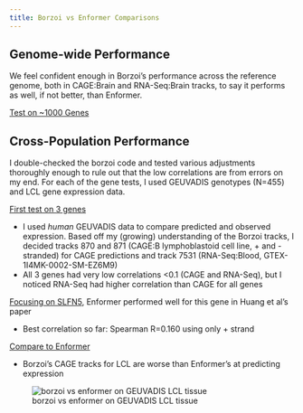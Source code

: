 ```yaml
---
title: Borzoi vs Enformer Comparisons
---
```


## Genome-wide Performance

We feel confident enough in Borzoi's performance across the reference genome, both in CAGE:Brain and RNA-Seq:Brain tracks, to say it performs as well, if not better, than Enformer.

[Test on ~1000 Genes](https://sabrina-dl.hakyimlab.org/posts/2023-09-25-borzoi-cage-test/)


## Cross-Population Performance

I double-checked the borzoi code and tested various adjustments thoroughly enough to rule out that the low correlations are from errors on my end. For each of the gene tests, I used GEUVADIS genotypes (N=455) and LCL gene expression data.


[First test on 3 genes](https://sabrina-dl.hakyimlab.org/posts/2023-10-04-personalized-test-on-a-few-genes/)

* I used *human* GEUVADIS data to compare predicted and observed expression. Based off my (growing) understanding of the Borzoi tracks, I decided tracks 870 and 871 (CAGE:B lymphoblastoid cell line, + and - stranded) for CAGE predictions and track 7531 (RNA-Seq:Blood, GTEX-1I4MK-0002-SM-EZ6M9) 
* All 3 genes had very low correlations <0.1 (CAGE and RNA-Seq), but I noticed RNA-Seq had higher correlation than CAGE for all genes

[Focusing on SLFN5](https://sabrina-dl.hakyimlab.org/posts/2023-10-18-borzoi-personalized-on-Huang-et-al-high-performance-gene/), Enformer performed well for this gene in Huang et al's paper

* Best correlation so far: Spearman R=0.160 using only + strand

[Compare to Enformer](https://sabrina-dl.hakyimlab.org/posts/2023-10-20-borzoi-vs-enformer-personalized-prediction)

* Borzoi's CAGE tracks for LCL are worse than Enformer's at predicting expression

![borzoi vs enformer on GEUVADIS LCL tissue](borzoi_enformer_scatter.png)
